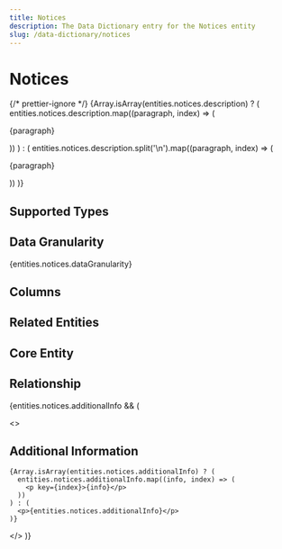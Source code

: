 ```yaml
---
title: Notices
description: The Data Dictionary entry for the Notices entity
slug: /data-dictionary/notices
---
```



# Notices

{/* prettier-ignore */}
{Array.isArray(entities.notices.description) ? (
  entities.notices.description.map((paragraph, index) => (
    <p key={index}>{paragraph}</p>
))
) : (
entities.notices.description.split('\n').map((paragraph, index) => (

<p key={index}>{paragraph}</p>
)) )}

## Supported Types

<SupportedTypesTable supportedTypes={entities.notices.supportedTypes} />

## Data Granularity

{entities.notices.dataGranularity}

## Columns

<ColumnsTable columns={entities.notices.columns} />

## Related Entities

<RelatedEntitiesList relatedEntities={entities.notices.relatedEntities} />

## Core Entity

<CoreEntityTable coreEntities={entities.notices.coreEntity} />

## Relationship

<RelationshipTable
  relationship={entities.notices.relationship}
  simple={true}
/>

{entities.notices.additionalInfo && (

  <>
    <h2>Additional Information</h2>

    {Array.isArray(entities.notices.additionalInfo) ? (
      entities.notices.additionalInfo.map((info, index) => (
        <p key={index}>{info}</p>
      ))
    ) : (
      <p>{entities.notices.additionalInfo}</p>
    )}

  </>
)}
